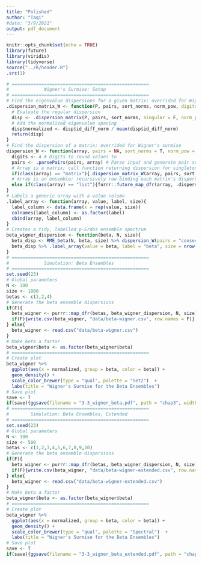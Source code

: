 ```yaml
---
title: "Polished"
author: "Taqi"
#date: "3/9/2021"
output: pdf_document
---
```


```r
knitr::opts_chunk$set(echo = TRUE)
library(future)
library(viridis)
library(tidyverse)
source("../R/header.R")
.src(1)
```

```r
# ===================================================
#             Wigner's Surmise: Setup
# ===================================================
# Find the eigenvalue dispersions for a given matrix; overrided for Wigner's surmise
.dispersion_matrix_W <- function(P, pairs, sort_norms, norm_pow, digits = 4){
  # Evaluate the regular dispersion
  disp <- .dispersion_matrix(P, pairs, sort_norms, singular = F, norm_pow = 1, digits = 4)
  # Add the normalized eigenvalue spacing
  disp$normalized <- disp$id_diff_norm / mean(disp$id_diff_norm)
  return(disp)
}
# Find the dispersion of a matrix; overrided for Wigner's surmise
dispersion_W <- function(array, pairs = NA, sort_norms = T, norm_pow = 1){
  digits <- 4 # Digits to round values to
  pairs <- .parsePairs(pairs, array) # Parse input and generate pair scheme (default NA), passing on array for dimension and array type inference
  # Array is a matrix; call function returning dispersion for singleton matrix
  if(class(array) == "matrix"){.dispersion_matrix_W(array, pairs, sort_norms, norm_pow, digits)}
  # Array is an ensemble; recursively row binding each matrix's dispersions
  else if(class(array) == "list"){furrr::future_map_dfr(array, .dispersion_matrix_W, pairs, sort_norms, norm_pow, digits)}
}
# Labels a generic array with a value column
.label_array <- function(array, value, label, size){
  label_column <- data.frame(x = rep(value, size))
  colnames(label_column) <- as.factor(label)
  cbind(array, label_column)
}
# Creates a tidy, labelled p-Erdos ensemble spectrum
beta_wigner_dispersion <- function(beta, N, size){
  beta_disp <- RME_beta(N, beta, size) %>% dispersion_W(pairs = "consecutive", sort_norms = F)
  beta_disp %>% .label_array(value = beta, label = "beta", size = nrow(beta_disp))
}
# ===================================================
#             Simulation: Beta Ensembles
# ===================================================
set.seed(23)
# Global parameters
N <- 100
size <- 1000
betas <- c(1,2,4)
# Generate the beta ensemble dispersions
if(F){
  beta_wigner <- purrr::map_dfr(betas, beta_wigner_dispersion, N, size)
  if(F){write.csv(beta_wigner, "data/beta-wigner.csv", row.names = F)}
} else{
  beta_wigner <- read.csv("data/beta-wigner.csv")
}
# Make beta a factor
beta_wigner$beta <- as.factor(beta_wigner$beta)
# ===================================================
# Create plot
beta_wigner %>% 
  ggplot(aes(x = normalized, group = beta, color = beta)) + 
  geom_density() +
  scale_color_brewer(type = "qual", palette = "Set2")  +
  labs(title = "Wigner's Surmise for the Beta Ensembles")
# Save plot
save <- T
if(save){ggsave(filename = "3-3_wigner_beta.pdf", path = "chap3", width = 10.5, height = 7)}
# ===================================================
#        Simulation: Beta Ensembles, Extended
# ===================================================
set.seed(23)
# Global parameters
N <- 100
size <- 500
betas <- c(1,2,3,4,5,6,7,8,9,10)
# Generate the beta ensemble dispersions
if(F){
  beta_wigner <- purrr::map_dfr(betas, beta_wigner_dispersion, N, size)
  if(F){write.csv(beta_wigner, "data/beta-wigner-extended.csv", row.names = F)}
} else{
  beta_wigner <- read.csv("data/beta-wigner-extended.csv")
}
# Make beta a factor
beta_wigner$beta <- as.factor(beta_wigner$beta)
# ===================================================
# Create plot
beta_wigner %>% 
  ggplot(aes(x = normalized, group = beta, color = beta)) + 
  geom_density() +
  scale_color_brewer(type = "qual", palette = "Spectral")  +
  labs(title = "Wigner's Surmise for the Beta Ensembles")
# Save plot
save <- T
if(save){ggsave(filename = "3-3_wigner_beta_extended.pdf", path = "chap3", width = 10.5, height = 7)}
```
